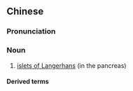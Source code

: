 {{also|胰岛}}
==Chinese==
{{zh-forms|s=胰岛}}
{{wikipedia|lang=zh}}

===Pronunciation===
{{zh-pron
|m=yídǎo
|c=ji4 dou2
|cat=n
}}

===Noun===
{{zh-noun}}

# {{lb|zh|anatomy}} [[islets of Langerhans]] (in the pancreas)

====Derived terms====
{{zh-der|胰島素}}